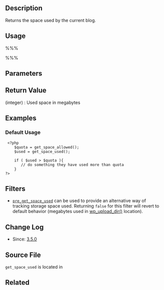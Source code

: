 == Description ==
Returns the space used by the current blog.

== Usage ==

%%% <?php $used = get_space_used()  ?> %%%

== Parameters ==

== Return Value ==
; (integer) : Used space in megabytes

== Examples ==

=== Default Usage ===
<pre> <?php
	$quota = get_space_allowed();
	$used = get_space_used();

	if ( $used > $quota ){
	   // do something they have used more than quota
	}
?></pre>

== Filters ==
* <tt>[[Plugin_API/Filter_Reference/pre_get_space_used|pre_get_space_used]]</tt> can be used to provide an alternative way of tracking storage space used. Returning <tt>false</tt> for this filter will revert to default behavior (megabytes used in [[Function_Reference/wp_upload_dir|wp_upload_dir()]] location).

== Change Log ==

* Since: [[Version_3.5|3.5.0]]

== Source File ==

<tt>get_space_used</tt> is located in {{Trac|wp-includes/ms-functions.php}}

== Related ==